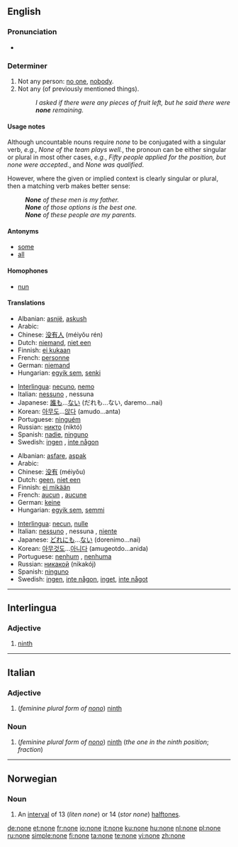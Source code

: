 {{see|None}}
{{wikipedia|None (disambiguation)}}
==English==
{{rank|suppose|else|entered|505|none|river|change|happy}}

===Pronunciation===
*{{audio|en-us-none.ogg|Audio (US)}}

===Determiner===
{{wikipedia}}
{{en-det}}

# Not any person: [[no one]], [[nobody]].
# Not any (of previously mentioned things).
#: ''I asked if there were any pieces of fruit left, but he said there were '''none''' remaining.''

====Usage notes====
Although uncountable nouns require ''none'' to be conjugated with a singular verb, ''e.g.'', ''None of the team plays well.'', the pronoun can be either singular or plural in most other cases, ''e.g.'', ''Fifty people applied for the position, but none were accepted.'', and ''None was qualified''.

However, where the given or implied context is clearly singular or plural, then a matching verb makes better sense:
:'''''None''' of these men is my father.''
:'''''None''' of those options is the best one.''
:'''''None''' of these people are my parents.''

====Antonyms====
*[[some]]
*[[all]]

====Homophones====
*[[nun]]

====Translations====
{{trans-top|not any person; no one, nobody}}
*Albanian: [[asnjë]], [[askush]]
*Arabic: {{Arab|[[لا احد]]}} {{IPAchar|(lā ’áħad)}}
*Chinese: [[没有人]] (méiyǒu rén)
*Dutch: [[niemand]], [[niet een]]
*Finnish: [[ei kukaan]]
*French: [[personne]]
*German: [[niemand]]
*Hungarian: [[egyik sem]], [[senki]]
{{trans-mid}}
*[[Interlingua]]: [[necuno]], [[nemo]]
*Italian: [[nessuno]] {{m}}, nessuna {{f}}
*Japanese: [[誰も]]...[[ない]] (だれも...ない, daremo...nai)
*Korean: [[아무도]]...[[않다]] (amudo...anta)
*Portuguese: [[ninguém]]
*Russian: [[никто]] (niktó)
*Spanish: [[nadie]], [[ninguno]]
*Swedish: [[ingen]] , [[inte någon]]
{{trans-bottom}}

{{trans-top|not any}}
*Albanian: [[asfare]], [[aspak]]
*Arabic: {{Arab|[[لا شئ]]}} {{IPAchar|(lā šæy’)}}
*Chinese: [[没有]] (méiyǒu)
*Dutch: [[geen]], [[niet een]]
*Finnish: [[ei mikään]]
*French: [[aucun]] {{m}}, [[aucune]] {{f}}
*German: [[keine]]
*Hungarian: [[egyik sem]], [[semmi]]
{{trans-mid}}
*[[Interlingua]]: [[necun]], [[nulle]]
*Italian: [[nessuno]] {{m}}, nessuna {{f}}, [[niente]]
*Japanese: [[どれにも]]...[[ない]] (dorenimo...nai)
*Korean: [[아무것도]]...[[아니다]] (amugeotdo...anida)
*Portuguese: [[nenhum]] {{m}}, [[nenhuma]] {{f}}
*Russian: [[никакой]] (nikakój)
*Spanish: [[ninguno]]
*Swedish: [[ingen]], [[inte någon]], [[inget]], [[inte något]]
{{trans-bottom}}

----

==Interlingua==

===Adjective===
{{infl|ia|adjective}}

# [[ninth]]

----

==Italian==

===Adjective===
{{infl|it|adjective|g=f|plural}}

# (''feminine plural form of [[nono#Italian|nono]]'') [[ninth]]

===Noun===
{{infl|it|noun|g=f|plural}}

# (''feminine plural form  of [[nono#Italian|nono]]'') [[ninth]] (''the one in the ninth position''; ''fraction'')

----

==Norwegian==

===Noun===
{{no-noun-m1|non}}

# {{music|lang=no}} An [[interval]] of 13 (''liten none'') or 14 (''stor none'') [[halftone]]s.

[[de:none]]
[[et:none]]
[[fr:none]]
[[io:none]]
[[it:none]]
[[ku:none]]
[[hu:none]]
[[nl:none]]
[[pl:none]]
[[ru:none]]
[[simple:none]]
[[fi:none]]
[[ta:none]]
[[te:none]]
[[vi:none]]
[[zh:none]]